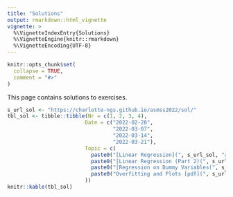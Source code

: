 ```yaml
---
title: "Solutions"
output: rmarkdown::html_vignette
vignette: >
  %\VignetteIndexEntry{Solutions}
  %\VignetteEngine{knitr::rmarkdown}
  %\VignetteEncoding{UTF-8}
---
```


```r
knitr::opts_chunk$set(
  collapse = TRUE,
  comment = "#>"
)
```

This page contains solutions to exercises.

```r
s_url_sol <- "https://charlotte-ngs.github.io/asmss2022/sol/"
tbl_sol <- tibble::tibble(Nr = c(1, 2, 3, 4),
                         Date = c("2022-02-28",
                                  "2022-03-07",
                                  "2022-03-14",
                                  "2022-03-21"),
                         Topic = c(
                           paste0("[Linear Regression](", s_url_sol, "asm_ex01_sol.pdf)",  collapse = ""),
                           paste0("[Linear Regression (Part 2)(", s_url_sol, "asm_ex02_sol.pdf)",  collapse = ""),
                           paste0("[Regression on Dummy Variables(", s_url_sol, "asm_ex03_sol.pdf)", collapse = ""),
                           paste0("Overfitting and Plots [pdf](", s_url_sol, "asm_ex04_sol.pdf)", collapse = "")
                         ))
knitr::kable(tbl_sol)
```

